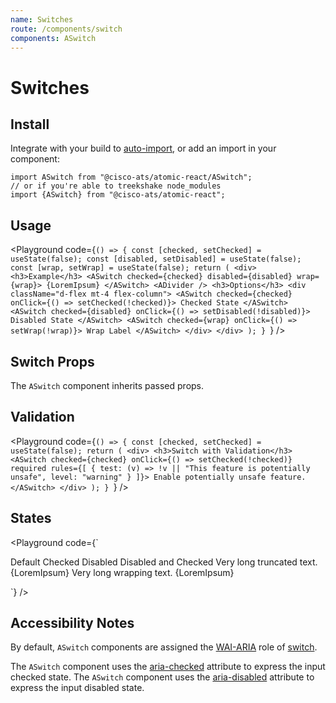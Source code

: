 ```yaml
---
name: Switches
route: /components/switch
components: ASwitch
---
```



# Switches

## Install

Integrate with your build to [auto-import](?path=/docs/getting-started--page#integrating), or add an import in your component:

```
import ASwitch from "@cisco-ats/atomic-react/ASwitch";
// or if you're able to treekshake node_modules
import {ASwitch} from "@cisco-ats/atomic-react";
```

## Usage

<Playground
  code={`() => {
  const [checked, setChecked] = useState(false);
  const [disabled, setDisabled] = useState(false);
  const [wrap, setWrap] = useState(false);
  return (
    <div>
      <h3>Example</h3>
      <ASwitch checked={checked} disabled={disabled} wrap={wrap}>
        {LoremIpsum}
      </ASwitch>
      <ADivider />
      <h3>Options</h3>
      <div className="d-flex mt-4 flex-column">
        <ASwitch checked={checked} onClick={() => setChecked(!checked)}>
          Checked State
        </ASwitch>
        <ASwitch checked={disabled} onClick={() => setDisabled(!disabled)}>
          Disabled State
        </ASwitch>
        <ASwitch checked={wrap} onClick={() => setWrap(!wrap)}>
          Wrap Label
        </ASwitch>
      </div>
    </div>
  );
}
`}
/>

## Switch Props

The `ASwitch` component inherits passed props.

<Props of="ASwitch" />

## Validation

<Playground
  code={`() => {
  const [checked, setChecked] = useState(false);
  return (
    <div>
      <h3>Switch with Validation</h3>
      <ASwitch
        checked={checked}
        onClick={() => setChecked(!checked)}
        required
        rules={[
          {
            test: (v) => !v || "This feature is potentially unsafe",
            level: "warning"
          }
        ]}>
        Enable potentially unsafe feature.
      </ASwitch>
    </div>
  );
}
`}
/>

## States

<Playground
  code={`<div className="d-flex flex-column">
  <ASwitch>Default</ASwitch>
  <ASwitch checked>Checked</ASwitch>
  <ASwitch disabled>Disabled</ASwitch>
  <ASwitch disabled checked>
    Disabled and Checked
  </ASwitch>
  <ASwitch>Very long truncated text. {LoremIpsum}</ASwitch>
  <ASwitch wrap>Very long wrapping text. {LoremIpsum}</ASwitch>
</div>
`}
/>

## Accessibility Notes

By default, `ASwitch` components are assigned the [WAI-ARIA](https://www.w3.org/WAI/standards-guidelines/aria/) role of [switch](https://www.w3.org/TR/wai-aria/#switch).

The `ASwitch` component uses the [aria-checked](https://www.w3.org/TR/wai-aria/#aria-checked) attribute to express the input checked state.
The `ASwitch` component uses the [aria-disabled](https://www.w3.org/TR/wai-aria/#aria-disabled) attribute to express the input disabled state.
